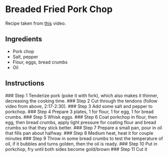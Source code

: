 
# Breaded Fried Pork Chop
Recipe taken from [this](https://youtu.be/f7IJp21vxZs?si=vg7UDEmtbp7nDuL4&t=133) video.
## Ingredients
- Pork chop
- Salt, pepper
- Flour, eggs, bread crumbs
- Oil
## Instructions
<Steps>
### Step 1
Tenderize pork (poke it with fork), which also makes it thinner, decreasing the cooking time.
### Step 2
Cut through the tendons (follow video from above, 2:17-2:30).
### Step 3
Add some salt and pepper to porkchop.
### Step 4
Prepare 3 plates, 1 for flour, 1 for egg, 1 for bread crumbs.
### Step 5
Whisk eggs.
### Step 6
Coat porkchop in flour, then egg, then bread crumbs, apply light pressure for coating flour and bread crumbs so that they stick better.
### Step 7
Prepare a small pan, pour in oil that fills pan about halfway.
### Step 8
Medium heat, heat it for couple minutes
### Step 9
Throw in some bread crumbs to test the temperature of oil, if it bubbles and turns golden, then the oil is ready.
### Step 10
Put in porkchop, fry until both sides become gold/brown
### Step 11
Cut it
</Steps>


